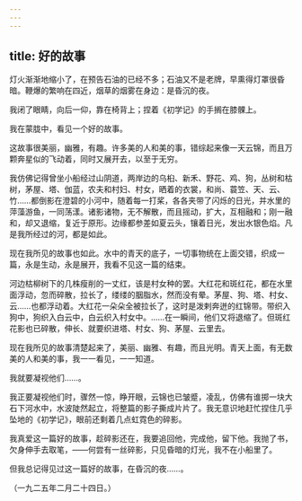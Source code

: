 ```yaml
---
---
---
```

title: 好的故事
---



灯火渐渐地缩小了，在预告石油的已经不多；石油又不是老牌，早熏得灯罩很昏暗。鞭爆的繁响在四近，烟草的烟雾在身边：是昏沉的夜。

我闭了眼睛，向后一仰，靠在椅背上；捏着《初学记》的手搁在膝髁上。

我在蒙胧中，看见一个好的故事。

这故事很美丽，幽雅，有趣。许多美的人和美的事，错综起来像一天云锦，而且万颗奔星似的飞动着，同时又展开去，以至于无穷。

我仿佛记得曾坐小船经过山阴道，两岸边的乌桕、新禾、野花、鸡、狗，丛树和枯树，茅屋、塔、伽蓝，农夫和村妇、村女，晒着的衣裳，和尚、蓑笠、天、云、竹……都倒影在澄碧的小河中，随着每一打桨，各各夹带了闪烁的日光，并水里的萍藻游鱼，一同荡漾。诸影诸物，无不解散，而且摇动，扩大，互相融和；刚一融和，却又退缩，复近于原形。边缘都参差如夏云头，镶着日光，发出水银色焰。凡是我所经过的河，都是如此。

现在我所见的故事也如此。水中的青天的底子，一切事物统在上面交错，织成一篇，永是生动，永是展开，我看不见这一篇的结束。

河边枯柳树下的几株瘦削的一丈红，该是村女种的罢。大红花和斑红花，都在水里面浮动，忽而碎散，拉长了，缕缕的胭脂水，然而没有晕。茅屋、狗、塔、村女、云……也都浮动着。大红花一朵朵全被拉长了，这时是泼剌奔迸的红锦带。带织入狗中，狗织入白云中，白云织入村女中。……在一瞬间，他们又将退缩了。但斑红花影也已碎散，伸长、就要织进塔、村女、狗、茅屋、云里去。

现在我所见的故事清楚起来了，美丽、幽雅、有趣，而且光明。青天上面，有无数美的人和美的事，我一一看见，一一知道。

我就要凝视他们……。

我正要凝视他们时，骤然一惊，睁开眼，云锦也已皱蹙，凌乱，仿佛有谁掷一块大石下河水中，水波陡然起立，将整篇的影子撕成片片了。我无意识地赶忙捏住几乎坠地的《初学记》，眼前还剩着几点虹霓色的碎影。

我真爱这一篇好的故事，趁碎影还在，我要追回他，完成他，留下他。我抛了书，欠身伸手去取笔，——何尝有一丝碎影，只见昏暗的灯光，我不在小船里了。

但我总记得见过这一篇好的故事，在昏沉的夜……。

（一九二五年二月二十四日。）